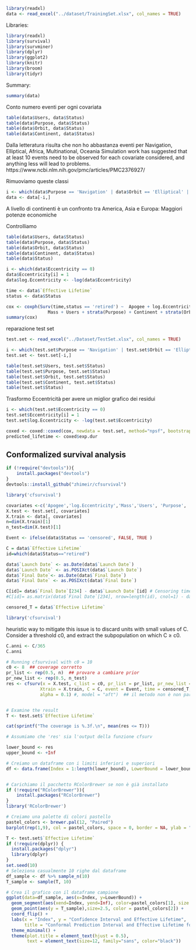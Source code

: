 
```r
library(readxl)
data <- read_excel("../dataset/TrainingSet.xlsx", col_names = TRUE)
```

Libraries:
```r
library(readxl)
library(survival)
library(survminer)
library(dplyr) 
library(ggplot2)
library(knitr)
library(broom)
library(tidyr)
```

Summary:
```r
summary(data)
```
Conto numero eventi per ogni covariata
```r
table(data$Users, data$Status)
table(data$Purpose, data$Status)
table(data$Orbit, data$Status)
table(data$Continent, data$Status)


```
Dalla letteratura risulta che non ho abbastanza eventi per Navigation, Elliptical, Africa, Multinational, Oceania
Simulation work has suggested that at least 10 events need to be observed for each covariate considered, and anything less will lead to problems.
https://www.ncbi.nlm.nih.gov/pmc/articles/PMC2376927/

Rimuoviamo queste classi
```r
i <- which(data$Purpose == 'Navigation' | data$Orbit == 'Elliptical' | data$Continent == 'Africa' | data$Continent == 'Multinational' | data$Continent == 'Oceania' )
data <- data[-i,]
```

A livello di continenti è un confronto tra America, Asia e Europa: Maggiori potenze economiche 

Controlliamo
```r
table(data$Users, data$Status)
table(data$Purpose, data$Status)
table(data$Orbit, data$Status)
table(data$Continent, data$Status)
table(data$Status)
```

```r
i <- which(data$Eccentricity == 0)
data$Eccentricity[i] = 1
data$log.Eccentricity <- -log(data$Eccentricity)
```

```r
time <- data$`Effective Lifetime`
status <- data$Status

cox <- coxph(Surv(time,status == 'retired') ~  Apogee + log.Eccentricity   +
                Mass + Users + strata(Purpose) + Continent + strata(Orbit), data = data)
summary(cox)

```


reparazione test set
```r
test.set <- read_excel("../Dataset/TestSet.xlsx", col_names = TRUE)
```


```r
i <- which(test.set$Purpose == 'Navigation' | test.set$Orbit == 'Elliptical' | test.set$Continent == 'Africa' | test.set$Continent == 'Multinational' | test.set$Continent == 'Oceania' )
test.set <- test.set[-i,]
```

```r
table(test.set$Users, test.set$Status)
table(test.set$Purpose, test.set$Status)
table(test.set$Orbit, test.set$Status)
table(test.set$Continent, test.set$Status)
table(test.set$Status)
```
Trasformo Eccentricità per avere un miglior grafico dei residui
```r
i <- which(test.set$Eccentricity == 0)
test.set$Eccentricity[i] = 1
test.set$log.Eccentricity <- -log(test.set$Eccentricity)
```

```r
coxed <- coxed::coxed(cox, newdata = test.set, method="npsf", bootstrap = TRUE, B=750)
predicted_lifetime <- coxed$exp.dur
```


## Conformalized survival analysis

```r
if (!require("devtools")){
    install.packages("devtools")
}
devtools::install_github("zhimeir/cfsurvival")
```

```r
library('cfsurvival')
```

```r
covariates <-c('Apogee','log.Eccentricity','Mass','Users', 'Purpose', 'Continent', 'Orbit' )
X.test <- test.set[, covariates]
X.train <- data[, covariates]
n=dim(X.train)[1]
n_test=dim(X.test)[1]

Event <- ifelse(data$Status == 'censored', FALSE, TRUE )

C = data$`Effective Lifetime`
id=which(data$Status=="retired")

data$`Launch Date` <- as.Date(data$`Launch Date`)
data$`Launch Date` <- as.POSIXct(data$`Launch Date`)
data$`Final Date`<- as.Date(data$`Final Date`)
data$`Final Date` <- as.POSIXct(data$`Final Date`)

C[id]= data$`Final Date`[234] - data$`Launch Date`[id] # Censoring times 
#C[id]= as.matrix(data$`Final Date`[234], nrow=length(id), cnol=1) - data$`Launch Date`[id] # Censoring times 

censored_T = data$`Effective Lifetime`

```

```r
library('cfsurvival')
```

heuristic way to mitigate this issue is to discard units with small values of C. Consider
a threshold c0, and extract the subpopulation on which C ≥ c0.

```r
C.anni <- C/365
C.anni

```

```r
# Running cfsurvival with c0 = 10
c0 <- 8  ## coverage corretto 
pr_list <- rep(0.5, n)  ## provare a cambiare prior 
pr_new_list <- rep(0.5, n_test)
res <- cfsurv(x = X.test, c_list = c0, pr_list = pr_list, pr_new_list = pr_new_list,
             Xtrain = X.train, C = C, event = Event, time = censored_T, 
             alpha = 0.1) #, model = "aft")  ## il metodo non è non parametrico!!!


# Examine the result
T <- test.set$`Effective Lifetime`

cat(sprintf("The coverage is %.3f.\n", mean(res <= T)))
```

```r
# Assumiamo che 'res' sia l'output della funzione cfsurv

lower_bound <- res
upper_bound <- +Inf 

# Creiamo un dataframe con i limiti inferiori e superiori
df <- data.frame(Index = 1:length(lower_bound), LowerBound = lower_bound, UpperBound = upper_bound)



```




```r
# Carichiamo il pacchetto RColorBrewer se non è già installato
if (!require("RColorBrewer")){
    install.packages("RColorBrewer")
}
library('RColorBrewer')
```


```r
# Creiamo una palette di colori pastello
pastel_colors <- brewer.pal(12, "Paired")
barplot(rep(1,9), col = pastel_colors, space = 0, border = NA, ylab = "", xlab = "", xaxt = 'n', yaxt = 'n')
```


```r
T <- test.set$`Effective Lifetime`
if (!require(dplyr)) {
  install.packages("dplyr")
  library(dplyr)
}
set.seed(10)
# Seleziona casualmente 10 righe dal dataframe
df_sample <- df %>% sample_n(10)
T_sample <- sample(T, 10)

# Crea il grafico con il dataframe campione
ggplot(data=df_sample, aes(x=Index, y=LowerBound)) + 
  geom_segment(aes(xend=Index, yend=Inf), color=pastel_colors[1], size = 3) +
  geom_point(aes(y = T_sample),size=2.5, color = pastel_colors[2]) +
  coord_flip() +
  labs(x = "Index", y = "Confidence Interval and Effective Lifetime",
       title = "Conformal Prediction Interval and Effective Lifetime for Survival Time") +
  theme_minimal() +
  theme(plot.title = element_text(hjust = 0.5), 
        text = element_text(size=12, family="sans", color="black"))
```

